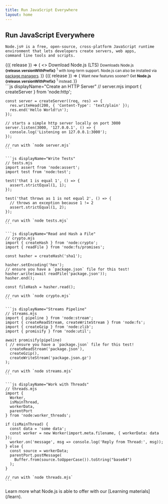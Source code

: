 ```yaml
---
title: Run JavaScript Everywhere
layout: home
---
```


<section>
 <WithBadge section="index" />

  <div>
    <h1 className="special">Run JavaScript Everywhere</h1>

    Node.js® is a free, open-source, cross-platform JavaScript runtime
    environment that lets developers create servers, web apps,
    command line tools and scripts.

  </div>

  <div>
    <WithNodeRelease status={['Active LTS', 'Maintenance LTS']}>
      {({ release }) => (
        <>
          <DownloadButton release={release}>Download Node.js (LTS)</DownloadButton>
          <small>
            Downloads Node.js <b>{release.versionWithPrefix}</b>
            <sup title="Downloads a Node.js installer for your current platform">1</sup> with long-term support.
            Node.js can also be installed via <a href="/download/package-manager">package managers</a>.
          </small>
        </>
      )}
    </WithNodeRelease>
    <WithNodeRelease status={"Current"}>
      {({ release }) => (
        <small>
          Want new features sooner?
          Get <b>Node.js <DownloadLink release={release}>{release.versionWithPrefix}</DownloadLink></b>
          <sup title="Downloads a Node.js installer for your current platform">1</sup> instead.
        </small>
      )}
    </WithNodeRelease>
  </div>
</section>

<section>
  <div>
    ```js displayName="Create an HTTP Server"
    // server.mjs
    import { createServer } from 'node:http';

    const server = createServer((req, res) => {
      res.writeHead(200, { 'Content-Type': 'text/plain' });
      res.end('Hello World!\n');
    });

    // starts a simple http server locally on port 3000
    server.listen(3000, '127.0.0.1', () => {
      console.log('Listening on 127.0.0.1:3000');
    });

    // run with `node server.mjs`
    ```

    ```js displayName="Write Tests"
    // tests.mjs
    import assert from 'node:assert';
    import test from 'node:test';

    test('that 1 is equal 1', () => {
      assert.strictEqual(1, 1);
    });

    test('that throws as 1 is not equal 2', () => {
      // throws an exception because 1 != 2
      assert.strictEqual(1, 2);
    });

    // run with `node tests.mjs`
    ```

    ```js displayName="Read and Hash a File"
    // crypto.mjs
    import { createHash } from 'node:crypto';
    import { readFile } from 'node:fs/promises';

    const hasher = createHash('sha1');

    hasher.setEncoding('hex');
    // ensure you have a `package.json` file for this test!
    hasher.write(await readFile('package.json'));
    hasher.end();

    const fileHash = hasher.read();

    // run with `node crypto.mjs`
    ```

    ```js displayName="Streams Pipeline"
    // streams.mjs
    import { pipeline } from 'node:stream';
    import { createReadStream, createWriteStream } from 'node:fs';
    import { createGzip } from 'node:zlib';
    import { promisify } from 'node:util';

    await promisify(pipeline)
    ( // ensure you have a `package.json` file for this test!
      createReadStream('package.json'),
      createGzip(),
      createWriteStream('package.json.gz')
    );

    // run with `node streams.mjs`
    ```

    ```js displayName="Work with Threads"
    // threads.mjs
    import { 
      Worker,
      isMainThread,
      workerData,
      parentPort 
    } from 'node:worker_threads';

    if (isMainThread) {
      const data = 'some data';
      const worker = new Worker(import.meta.filename, { workerData: data });
      worker.on('message', msg => console.log('Reply from Thread:', msg));
    } else {
      const source = workerData;
      parentPort.postMessage(
        Buffer.from(source.toUpperCase()).toString("base64")
      );
    }

    // run with `node threads.mjs`
    ```

  </div>
  Learn more what Node.js is able to offer with our [Learning materials](/learn).
</section>
